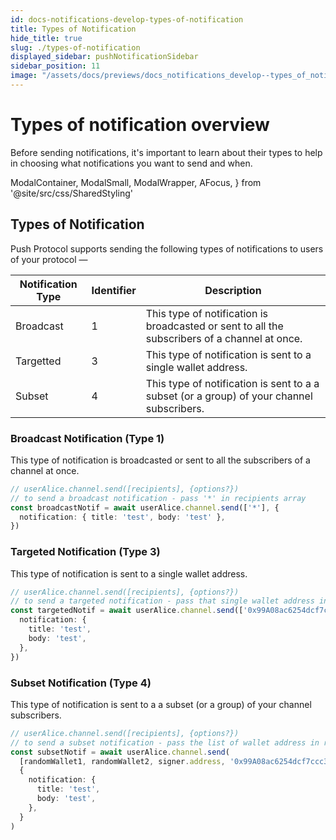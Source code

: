 ```yaml
---
id: docs-notifications-develop-types-of-notification
title: Types of Notification
hide_title: true
slug: ./types-of-notification
displayed_sidebar: pushNotificationSidebar
sidebar_position: 11
image: "/assets/docs/previews/docs_notifications_develop--types_of_notification.png"
---
```


# Types of notification overview

Before sending notifications, it's important to learn about their types to help in choosing what notifications you want to send and when. 
<head>
  <title>Types of Notifications | Push Notifications | Push Documentation</title>
</head>

  ModalContainer,
  ModalSmall,
  ModalWrapper,
  AFocus,
} from '@site/src/css/SharedStyling'


## Types of Notification
Push Protocol supports sending the following types of notifications to users of your protocol —

| Notification Type | Identifier | Description                                                                                            |
| ----------------- | ---------- | ------------------------------------------------------------------------------------------------------ |
| Broadcast         | 1          | This type of notification is broadcasted or sent to all the subscribers of a channel at once.          |
| Targetted         | 3          | This type of notification is sent to a single wallet address.                                          |
| Subset            | 4          | This type of notification is sent to a a subset (or a group) of your channel subscribers.              |

### Broadcast Notification (Type 1)

This type of notification is broadcasted or sent to all the subscribers of a channel at once.

```typescript
// userAlice.channel.send([recipients], {options?})
// to send a broadcast notification - pass '*' in recipients array
const broadcastNotif = await userAlice.channel.send(['*'], {
  notification: { title: 'test', body: 'test' },
})
```

### Targeted Notification (Type 3)

This type of notification is sent to a single wallet address.

```typescript
// userAlice.channel.send([recipients], {options?})
// to send a targeted notification - pass that single wallet address in recipients array
const targetedNotif = await userAlice.channel.send(['0x99A08ac6254dcf7ccc37CeC662aeba8eFA666666'], {
  notification: {
    title: 'test',
    body: 'test',
  },
})
```

### Subset Notification (Type 4)

This type of notification is sent to a a subset (or a group) of your channel subscribers.

```typescript
// userAlice.channel.send([recipients], {options?})
// to send a subset notification - pass the list of wallet address in recipients array
const subsetNotif = await userAlice.channel.send(
  [randomWallet1, randomWallet2, signer.address, '0x99A08ac6254dcf7ccc37CeC662aeba8eFA666666'],
  {
    notification: {
      title: 'test',
      body: 'test',
    },
  }
)
```